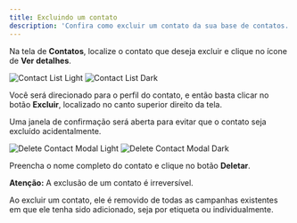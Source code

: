 ```yaml
---
title: Excluindo um contato
description: 'Confira como excluir um contato da sua base de contatos.'
---
```


Na tela de **Contatos**, localize o contato que deseja excluir e clique no ícone de **Ver detalhes**.

<Frame>
  <img
    className="block dark:hidden"
    src="/images/contacts/contacts-list-light.png"
    alt="Contact List Light"
  />
  <img
    className="hidden dark:block"
    src="/images/contacts/contacts-list-dark.png"
    alt="Contact List Dark"
  />
</Frame>

Você será direcionado para o perfil do contato, e então basta clicar no botão **Excluir**, localizado no canto superior direito da tela.

Uma janela de confirmação será aberta para evitar que o contato seja excluído acidentalmente.

<Frame>
  <img
    className="block dark:hidden"
    src="/images/contacts/contacts-delete-modal-light.png"
    alt="Delete Contact Modal Light"
  />
  <img
    className="hidden dark:block"
    src="/images/contacts/contacts-delete-modal-dark.png"
    alt="Delete Contact Modal Dark"
  />
</Frame>

Preencha o nome completo do contato e clique no botão **Deletar**.

<Warning>**Atenção:** A exclusão de um contato é irreversível.</Warning>

<Note>Ao excluir um contato, ele é removido de todas as campanhas existentes em que ele tenha sido adicionado, seja por etiqueta ou individualmente.</Note>
